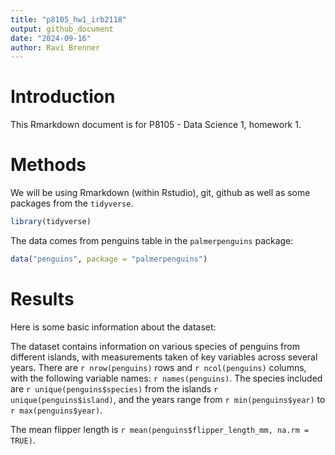 ```yaml
---
title: "p8105_hw1_irb2118"
output: github_document
date: "2024-09-16"
author: Ravi Brenner
---
```


# Introduction

This Rmarkdown document is for P8105 - Data Science 1, homework 1.

# Methods

We will be using Rmarkdown (within Rstudio), git, github as well as some packages from the `tidyverse`.

```r
library(tidyverse)
```

The data comes from penguins table in the `palmerpenguins` package:

```r
data("penguins", package = "palmerpenguins")
```

# Results

Here is some basic information about the dataset:

The dataset contains information on various species of penguins from different islands, with measurements taken of key variables across several years. There are `r nrow(penguins)` rows and `r ncol(penguins)` columns, with the following variable names:
`r names(penguins)`. The species included are `r unique(penguins$species)` from the islands `r unique(penguins$island)`, and the years range from `r min(penguins$year)` to `r max(penguins$year)`.

The mean flipper length is `r mean(penguins$flipper_length_mm, na.rm = TRUE)`.

